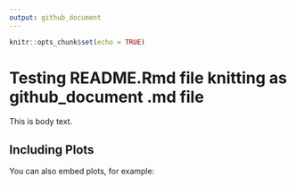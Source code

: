 ```yaml
---
output: github_document
---
```


```r
knitr::opts_chunk$set(echo = TRUE)
```

# Testing README.Rmd file knitting as github_document .md file

This is body text.

## Including Plots

You can also embed plots, for example:

```r

```


